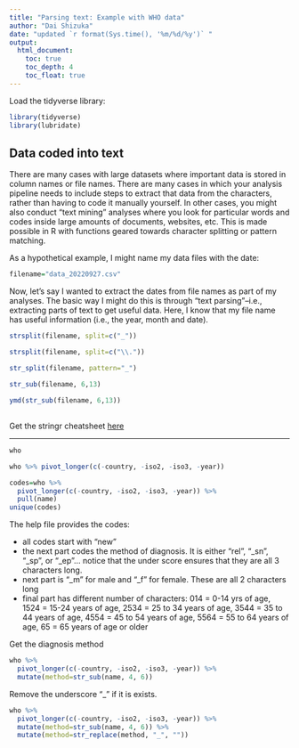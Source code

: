 ```yaml
---
title: "Parsing text: Example with WHO data"
author: "Dai Shizuka"
date: "updated `r format(Sys.time(), '%m/%d/%y')` "
output: 
  html_document:
    toc: true
    toc_depth: 4
    toc_float: true
---
```


Load the tidyverse library:

```r
library(tidyverse)
library(lubridate)
```

## Data coded into text

There are many cases with large datasets where important data is stored in column names or file names. There are many cases in which your analysis pipeline needs to include steps to extract that data from the characters, rather than having to code it manually yourself. In other cases, you might also conduct "text mining" analyses where you look for particular words and codes inside large amounts of documents, websites, etc. This is made possible in R with functions geared towards character splitting or pattern matching. 

As a hypothetical example, I might name my data files with the date:

```r
filename="data_20220927.csv"
```

Now, let's say I wanted to extract the dates from file names as part of my analyses. The basic way I might do this is through "text parsing"--i.e., extracting parts of text to get useful data. Here, I know that my file name has useful information (i.e., the year, month and date). 

```r
strsplit(filename, split=c("_"))
```

```r
strsplit(filename, split=c("\\."))
```

```r
str_split(filename, pattern="_")
```

```r
str_sub(filename, 6,13)
```

```r
ymd(str_sub(filename, 6,13))
```



## 

Get the stringr cheatsheet [here](https://raw.githubusercontent.com/rstudio/cheatsheets/main/strings.pdf)

***
```r
who
```
```r
who %>% pivot_longer(c(-country, -iso2, -iso3, -year))
```

```r
codes=who %>% 
  pivot_longer(c(-country, -iso2, -iso3, -year)) %>%
  pull(name)
unique(codes)
```
The help file provides the codes:

* all codes start with "new"
* the next part codes the method of diagnosis. It is either "rel", "_sn", "_sp", or "_ep"... notice that the under score ensures that they are all 3 characters long.
* next part is "_m" for male and "_f" for female. These are all 2 characters long
* final part has different number of characters: 014 = 0-14 yrs of age, 1524 = 15-24 years of age, 2534 = 25 to 34 years of age, 3544 = 35 to 44 years of age, 4554 = 45 to 54 years of age, 5564 = 55 to 64 years of age, 65 = 65 years of age or older

Get the diagnosis method
```r
who %>% 
  pivot_longer(c(-country, -iso2, -iso3, -year)) %>%
  mutate(method=str_sub(name, 4, 6)) 
```

Remove the underscore "_" if it is exists.
```r
who %>% 
  pivot_longer(c(-country, -iso2, -iso3, -year)) %>%
  mutate(method=str_sub(name, 4, 6)) %>%
  mutate(method=str_replace(method, "_", ""))
```

